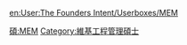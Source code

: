 {{Userbox
  |border-c = #88FF88
  |border-s = 1
  |id-c     = #88FF88
  |id-s     = 12
  |id-fc    = #000000
  |info-c   = #EEFFEE
  |info-s   = 10
  |info-fc  = #000000
  |id       = M.E.M.
  |info     = 這個用戶擁有[[:Category:維基工程管理碩士|工程管理碩士]]學位。
}}
<includeonly> [[Category:維基工程管理碩士|{{PAGENAME}}]] </includeonly>
<noinclude> [[Category:學位用戶框模板|碩:MEM]][[Category:維基工程管理碩士]] [[en:User:The Founders Intent/Userboxes/MEM]]
</noinclude>